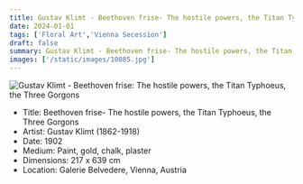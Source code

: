 ```yaml
---
title: Gustav Klimt - Beethoven frise- The hostile powers, the Titan Typhoeus, the Three Gorgons
date: 2024-01-01
tags: ['Floral Art','Vienna Secession']
draft: false
summary: Gustav Klimt - Beethoven frise- The hostile powers, the Titan Typhoeus, the Three Gorgons
images: ['/static/images/10085.jpg']
---
```


![Gustav Klimt - Beethoven frise: The hostile powers, the Titan Typhoeus, the Three Gorgons](/static/images/10085.jpg)

* Title: Beethoven frise- The hostile powers, the Titan Typhoeus, the Three Gorgons
* Artist: Gustav Klimt (1862-1918)
* Date: 1902
* Medium: Paint, gold, chalk, plaster
* Dimensions: 217 x 639 cm
* Location: Galerie Belvedere, Vienna, Austria


